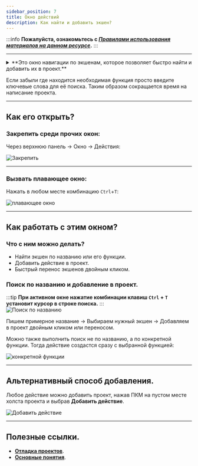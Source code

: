 ```yaml
---
sidebar_position: 7
title: Окно действий
description: Как найти и добавить экшен?
---  
```

:::info **Пожалуйста, ознакомьтесь с [*Правилами использования материалов на данном ресурсе*](../../Disclaimer).**
:::
_______________________________________________

<details>
<summary>**Это окно навигации по экшенам, которое позволяет быстро найти и добавить их в проект.**</summary>
<!--All you need is a blank line-->

    ![Окно действий](./assets/Work_with_Action/Work_with_Action_pic1.png) 
</details>  

Если забыли где находится необходимая функция просто введите ключевые слова для её поиска. Таким образом сокращается время на написание проекта.
_______________________________________________ 
## Как его открыть?  
### Закрепить среди прочих окон:  
Через верхнюю панель → Окно → Действия:  

![Закрепить](./assets/Work_with_Action/Work_with_Action_pic2.png)  
_______________________________________________ 
### Вызвать плавающее окно:  
Нажать в любом месте комбинацию `Ctrl`+`T`:  

![плавающее окно](./assets/Work_with_Action/Work_with_Action_pic3.png)   
_______________________________________________  
## Как работать с этим окном?  
### Что с ним можно делать?    
- Найти экшен по названию или его функции.  
- Добавить действие в проект.  
- Быстрый перенос экшенов двойным кликом. 
### Поиск по названию и добавление в проект.  
:::tip **При активном окне нажатие комбинации клавиш `Ctrl` + `T` установит курсор в строке поиска.** 
:::  
![Поиск по названию](./assets/Work_with_Action/Work_with_Action_pic4.png)  

Пишем примерное название → Выбираем нужный экшен → Добавляем в проект двойным кликом или переносом.  

Можно также выполнить поиск не по названию, а по конкретной функции. Тогда действие создастся сразу с выбранной функцией:

![конкретной функции](./assets/Work_with_Action/Work_with_Action_pic5.png)   
_______________________________________________ 
## Альтернативный способ добавления.  
Любое действие можно добавить проект, нажав ПКМ на пустом месте холста проекта и выбрав **Добавить действие**.  

![Добавить действие](./assets/Work_with_Action/Work_with_Action_pic6.png)  
_______________________________________________
## Полезные ссылки.  
- [**Отладка проектов**](../Debugging). 
- [**Основные понятия**](../../get-started/BasicTerms).
